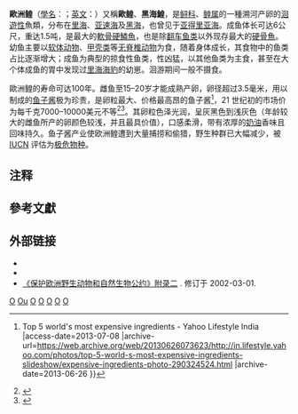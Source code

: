 {{NoteTA|G1=單位}}
{{Speciesbox
|fossil_range= [[更新世|更新世]] → [[全新世|现代]]<ref>{{cite journal |title=Special Paper: The Historical Biogeography of Sturgeons (Osteichthyes: Acipenseridae): A Synthesis of Phylogenetics, Palaeontology and Palaeogeography |url=https://archive.org/details/sim_journal-of-biogeography_1998-07_25_4/page/623 |journal=Journal of Biogeography |date=1998 |volume=25 |jstor=2846137 |last1=Choudhury |first1=Anindo |last2=Dick |first2=Terry A. |issue=4 |pages=623–640 |doi=10.1046/j.1365-2699.1998.2540623.x }}</ref>
|image = Білуга (Huso huso).jpg
|image_caption = 
|status = CR
|status_system = IUCN3.1
|status_ref = 
|genus = Huso
|species = huso
|authority = ([[卡尔·林奈|Linnaeus]], [[自然系统第十版|1758]])
|synonyms ={{Collapsible list|bullets=1|
|''Acipenser huso'' <small>Linnaeus, 1758</small>
|''Acipenser belugus'' <small>Forster, 1767</small>
|''Acipenser shyp'' <small>Forster, 1767</small>
|''Acipenser schypa'' <small>Gmelin, 1789</small>
|''Acipenser albulus'' <small>Forster, 1767</small>
|''Huso ichthyocollus'' <small>Bonaparte, 1846</small>
|''Acipenser vallisnerii'' <small>Molin, 1853</small>
|''Huso huso maeoticus'' <small>Sal'nikov & Malyatskii, 1934</small>
|''Huso huso ponticus'' <small>Sal'nikov & Malyatskii, 1934</small>
|''Huso huso ponticus'' n. ''occidentalis'' <small>Sal'nikov & Malyatskii, 1934</small>
|''Huso huso ponticus'' n. ''orientalis'' <small>Sal'nikov & Malyatskii, 1934</small>
|''Huso huso caspicus'' <small>Babushkin, 1942</small>
|''Huso huso caspicus'' n. ''curensis'' <small>Babushkin, 1942</small>
|''Huso huso orientalis'' <small>Lelek, 1987</small>}}
| synonyms_ref = <ref>{{Cite website|last1=Froese|first1=R.|last2=Pauly|first2=D.|year=2017|title=Acipenseridae|url=http://www.fishbase.se/Summary/FamilySummary.php?ID=32|website=[[FishBase|FishBase]] version (02/2017)|accessdate=18 May 2017|archive-date=2019-07-28|archive-url=https://web.archive.org/web/20190728052839/https://www.fishbase.se/Summary/FamilySummary.php?ID=32|dead-url=no}}</ref><ref>{{Cite website|title=Acipenseridae|url=http://deeplyfish.com/wp-content/uploads/2017/05/Family-Acipenseridae-PDF.pdf|website=Deeplyfish- fishes of the world|accessdate=18 May 2017|archive-date=2017-09-18|archive-url=https://web.archive.org/web/20170918155220/http://deeplyfish.com/wp-content/uploads/2017/05/Family-Acipenseridae-PDF.pdf|dead-url=no}}</ref>
}}

'''歐洲鳇'''（[[學名|學名]]：{{Lang|la|''Huso huso''}}；[[英文|英文]]：{{Lang|en|Beluga}}）又稱'''歐鳇'''、'''黑海鰉'''，是[[鲟科|鲟科]]、[[鳇属|鳇属]]的一種溯河产卵的[[洄游|洄遊性]]魚類，分布在[[里海|里海]]、[[亚速海|亚速海]]及[[黑海|黑海]]，也曾见于[[亚得里亚海|亚得里亚海]]。成鱼体长可达6公尺，重达1.5吨，是最大的[[軟骨硬鱗魚|軟骨硬鱗魚]]，也是除[[翻车鱼|翻车鱼类]]以外现存最大的[[硬骨魚|硬骨魚]]{{NoteTag|尽管[[軟骨硬鱗魚|軟骨硬鱗魚]]的骨质较软，但在演化关系上仍为[[硬骨魚|硬骨魚]]的一支（[[輻鰭魚綱|輻鰭魚綱]]的[[软质亚纲|软质亚纲]]），并不属于[[軟骨魚綱|軟骨魚綱]]。}}。幼鱼主要以[[软体动物|软体动物]]、[[甲壳类|甲壳类]]等[[无脊椎动物|无脊椎动物]]为食，随着身体成长，其食物中的鱼类占比逐渐增大；成鱼为典型的掠食性鱼类，性凶猛，以其他鱼类为主食，甚至在大个体成鱼的胃中发现过[[里海海豹|里海海豹]]的幼崽。洄游期间一般不摄食。

歐洲鳇的寿命可达100年。雌鱼至15–20岁才能成熟产卵，卵径超过3.5毫米，用以制成的[[鱼子酱|鱼子酱]]极为珍贵，是卵粒最大、价格最高昂的鱼子酱<ref>{{Cite web |url=http://in.lifestyle.yahoo.com/photos/top-5-world-s-most-expensive-ingredients-slideshow/expensive-ingredients-photo-290324524.html |title=Expensive ingredients {{!}} Top 5 world's most expensive ingredients - Yahoo Lifestyle India |access-date=2013-07-08 |archive-url=https://web.archive.org/web/20130626073623/http://in.lifestyle.yahoo.com/photos/top-5-world-s-most-expensive-ingredients-slideshow/expensive-ingredients-photo-290324524.html |archive-date=2013-06-26 }}</ref>，21 世纪初的市场价为每千克7000–10000美元不等<ref>{{cite book|title=Guinness Book of World Records|year=1999|author=Young, Mark C.|page=94}}</ref><ref>{{cite book|title=Chef's Book of Formulas, Yields, and Sizes|url=https://archive.org/details/chefsbookformula00schm_554|author=Schmidt, Arno|year=2003|page=[https://archive.org/details/chefsbookformula00schm_554/page/n64 48]}}</ref>。其卵粒色泽光润，呈灰黑色到浅灰色（年龄较大的雌鱼所产的卵颜色较浅，并且最具价值），口感柔滑，带有浓厚的[[奶油|奶油]]香味且回味持久。鱼子酱产业使欧洲鳇遭到大量捕捞和偷猎，野生种群已大幅减少，被 [[IUCN|IUCN]] 评估为[[极危物种|极危物种]]。

== 注释 ==
{{NoteFoot}}

== 參考文獻 ==
{{Reflist}}

== 外部链接 ==
* {{Commonscat-inline|Huso huso}}
* {{Wikispecies-inline|Huso huso}}
* [http://conventions.coe.int/treaty/FR/Treaties/Html/104-2.htm 《保护欧洲野生动物和自然生物公约》附录二] {{WebCite|url=https://www.webcitation.org/6HYb8kPRM?url=http://conventions.coe.int/Treaty/FR/Treaties/Html/104-2.htm |date=20130622035516 |dateformat=iso }}. 修订于 2002-03-01.

{{鱘}}
{{Taxonbar|from=Q191816}}

[[Category:鳇属|O]]
[[Category:卡尔·林奈命名的生物分类|Ou]]
[[Category:1758年描述的魚類|O]]
[[Category:欧洲鱼类|O]]
[[Category:俄羅斯魚類|O]]
[[Category:里海鱼类|O]]
[[Category:黑海魚類|O]]